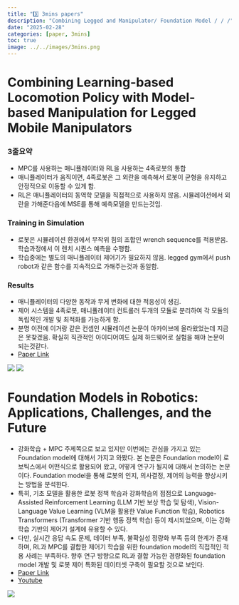 ```yaml
---
title: "3️⃣ 3mins papers"
description: "Combining Legged and Manipulator/ Foundation Model / / /"
date: "2025-02-28"
categories: [paper, 3mins]
toc: true
image: ../../images/3mins.png
---
```


# Combining Learning-based Locomotion Policy with Model-based Manipulation for Legged Mobile Manipulators
### 3줄요약
- MPC를 사용하는 매니퓰레이터와 RL을 사용하는 4족로봇의 통합
- 매니퓰레이터가 움직이면, 4족로봇은 그 외란을 예측해서 로봇이 균형을 유지하고 안정적으로 이동할 수 있게 함.
- RL은 매니퓰레이터의 동역학 모델을 직접적으로 사용하지 않음. 시뮬레이션에서 외란을 가해준다음에 MSE를 통해 예측모델을 만드는것임.

### Training in Simulation
- 로봇은 시뮬레이션 환경에서 무작위 힘의 조합인 wrench sequence를 적용받음. 학습과정에서 이 렌치 시퀀스 예측을 수행함.
- 학습중에는 별도의 매니퓰레이터 제어기가 필요하지 않음. legged gym에서 push robot과 같은 함수를 지속적으로 가해주는것과 동일함.

### Results
- 매니퓰레이터의 다양한 동작과 무게 변화에 대한 적응성이 생김.
- 제어 시스템을 4족로봇, 매니퓰레이터 컨트롤러 두개의 모듈로 분리하여 각 모듈의 독립적인 개발 및 최적화를 가능하게 함.
- 분명 이전에 이거랑 같은 컨셉인 시뮬레이션 논문이 아카이브에 올라왔었는데 지금은 못찾겠음. 확실히 직관적인 아이디어여도 실제 하드웨어로 실험을 해야 논문이 되는것같다.
- [Paper Link](https://arxiv.org/abs/2201.03871)

![](../../images/2025-02-28-papers/jihongkim_1.png)
![](../../images/2025-02-28-papers/jihongkim_2.png)


# Foundation Models in Robotics: Applications, Challenges, and the Future
- 강화학습 + MPC 주제쪽으로 보고 있지만 이번에는 관심을 가지고 있는 Foundation model에 대해서 가지고 와봤다. 본 논문은 Foundation model이 로보틱스에서 어떤식으로 활용되어 왔고, 어떻게 연구가 될지에 대해서 논의하는 논문이다. Foundation model을 통해 로봇의 인지, 의사결정, 제어의 능력을 향상시키는 방법을 분석한다.
- 특히, 기초 모델을 활용한 로봇 정책 학습과 강화학습의 접점으로 Language-Assisted Reinforcement Learning (LLM 기반 보상 학습 및 탐색), Vision-Language Value Learning (VLM을 활용한 Value Function 학습), Robotics Transformers (Transformer 기반 행동 정책 학습) 등이 제시되었으며, 이는 강화학습 기반의 제어기 설계에 유용할 수 있다.
- 다만, 실시간 응답 속도 문제, 데이터 부족, 불확실성 정량화 부족 등의 한계가 존재하며, RL과 MPC를 결합한 제어기 학습을 위한 foundation model의 직접적인 적용 사례는 부족하다. 향후 연구 방향으로 RL과 결합 가능한 경량화된 foundation model 개발 및 로봇 제어 특화된 데이터셋 구축이 필요할 것으로 보인다.
- [Paper Link](https://arxiv.org/abs/2312.07843)
- [Youtube](https://www.youtube.com/watch?v=YUN-ajOxS_o)

![](../../images/2025-02-28-papers/foundation_model_1.png)